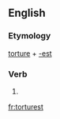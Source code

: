 ==English==

===Etymology===
[[torture]] + [[-est]]

===Verb===
{{head|en|verb form}}

# {{en-archaic second-person singular of|torture|lang=en}}

[[fr:torturest]]